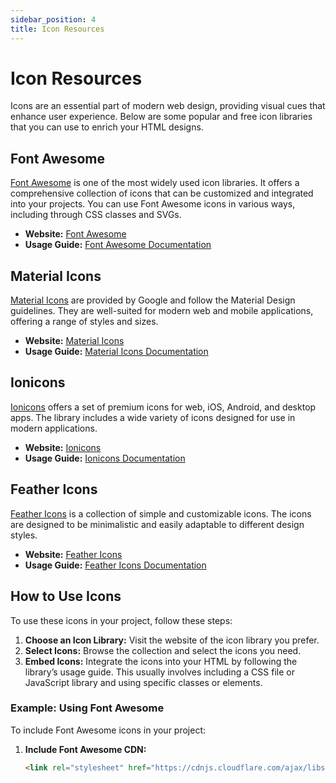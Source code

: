 ```yaml
---
sidebar_position: 4
title: Icon Resources
---
```


# Icon Resources

Icons are an essential part of modern web design, providing visual cues that enhance user experience. Below are some popular and free icon libraries that you can use to enrich your HTML designs.

## Font Awesome

[Font Awesome](https://fontawesome.com/) is one of the most widely used icon libraries. It offers a comprehensive collection of icons that can be customized and integrated into your projects. You can use Font Awesome icons in various ways, including through CSS classes and SVGs.

- **Website:** [Font Awesome](https://fontawesome.com/)
- **Usage Guide:** [Font Awesome Documentation](https://fontawesome.com/docs)

## Material Icons

[Material Icons](https://material.io/resources/icons/) are provided by Google and follow the Material Design guidelines. They are well-suited for modern web and mobile applications, offering a range of styles and sizes.

- **Website:** [Material Icons](https://material.io/resources/icons/)
- **Usage Guide:** [Material Icons Documentation](https://material.io/resources/icons/?style=baseline)

## Ionicons

[Ionicons](https://ionicons.com/) offers a set of premium icons for web, iOS, Android, and desktop apps. The library includes a wide variety of icons designed for use in modern applications.

- **Website:** [Ionicons](https://ionicons.com/)
- **Usage Guide:** [Ionicons Documentation](https://ionicons.com/docs/)

## Feather Icons

[Feather Icons](https://feathericons.com/) is a collection of simple and customizable icons. The icons are designed to be minimalistic and easily adaptable to different design styles.

- **Website:** [Feather Icons](https://feathericons.com/)
- **Usage Guide:** [Feather Icons Documentation](https://feathericons.com/)

## How to Use Icons

To use these icons in your project, follow these steps:

1. **Choose an Icon Library:** Visit the website of the icon library you prefer.
2. **Select Icons:** Browse the collection and select the icons you need.
3. **Embed Icons:** Integrate the icons into your HTML by following the library’s usage guide. This usually involves including a CSS file or JavaScript library and using specific classes or elements.

### Example: Using Font Awesome

To include Font Awesome icons in your project:

1. **Include Font Awesome CDN:**

   ```html
   <link rel="stylesheet" href="https://cdnjs.cloudflare.com/ajax/libs/font-awesome/6.0.0-beta3/css/all.min.css">
